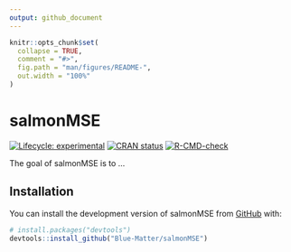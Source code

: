```yaml
---
output: github_document
---
```


<!-- README.md is generated from README.Rmd. Please edit that file -->

```r
knitr::opts_chunk$set(
  collapse = TRUE,
  comment = "#>",
  fig.path = "man/figures/README-",
  out.width = "100%"
)
```

# salmonMSE

<!-- badges: start -->
[![Lifecycle: experimental](https://img.shields.io/badge/lifecycle-experimental-orange.svg)](https://lifecycle.r-lib.org/articles/stages.html#experimental)
[![CRAN status](https://www.r-pkg.org/badges/version/salmonMSE)](https://CRAN.R-project.org/package=salmonMSE)
[![R-CMD-check](https://github.com/Blue-Matter/salmonMSE/actions/workflows/R-CMD-check.yaml/badge.svg)](https://github.com/Blue-Matter/salmonMSE/actions/workflows/R-CMD-check.yaml)
<!-- badges: end -->

The goal of salmonMSE is to ...

## Installation

You can install the development version of salmonMSE from [GitHub](https://github.com/) with:

``` r
# install.packages("devtools")
devtools::install_github("Blue-Matter/salmonMSE")
```
